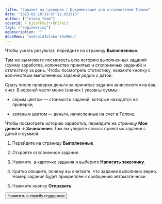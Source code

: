 ```yaml
---
title: "Задания на проверке | Документация для исполнителей Толоки"
date: "2023-02-18T19:07:12.053316"
author: ["Toloka Team"]
coverId: F_bIcOYF9yjrxkPZrXc3
tags: ["engineering"]
ogDescription: ""
docsMenu: "androidTolokersRuMenu"
---
```



<RuTolokersPriemkaContent1/>

Чтобы узнать результат, перейдите на страницу **Выполненные**.

Там же вы можете посмотреть всю историю выполненных заданий (сумму заработка, количество принятых и отклоненных заданий) и статистику за день. Чтобы посмотреть статистику, нажмите кнопку с количеством выполненных заданий рядом с датой.

<RuTolokersPriemkaContent2/>

Сразу после проверки деньги за принятые задания зачисляются на ваш счет. В верхней части меню (значок <img src="https://tlk-infra-front.azureedge.net/portal-static/uploaded/images/1677847612879/1677847612879_original_svg.svg" alt="" />) указаны суммы <img src="https://tlk-infra-front.azureedge.net/portal-static/uploaded/images/1677847618206/1677847618206_original_svg.svg" alt="" />:

- серым цветом — стоимость заданий, которые находятся на проверке;

- зеленым цветом — деньги, начисленные на счет в Толоке.

Чтобы посмотреть историю заработка, перейдите на страницу **Мои деньги → Зачисления**. Там вы увидите список принятых заданий с датой и суммой.

<RuTolokersPriemkaContent3/>

1. Перейдите на страницу **Выполненные**.

1. Откройте отклоненное задание.

1. Нажмите <img src="https://tlk-infra-front.azureedge.net/portal-static/uploaded/images/1677847518588/1677847518588_original_jpeg.jpeg" alt="" /> в карточке задания и выберите **Написать заказчику**.

1. Кратко опишите, почему вы считаете, что задание выполнено верно. Номер задания будет прикреплен к сообщению автоматически.

1. Нажмите кнопку **Отправить**.

<RuTolokersPriemkaContent4/>

<Button themeColor="light" view="default" size="l" type="link" url="../troubleshooting/support?form-source=priemka">Написать в службу поддержки</Button>
